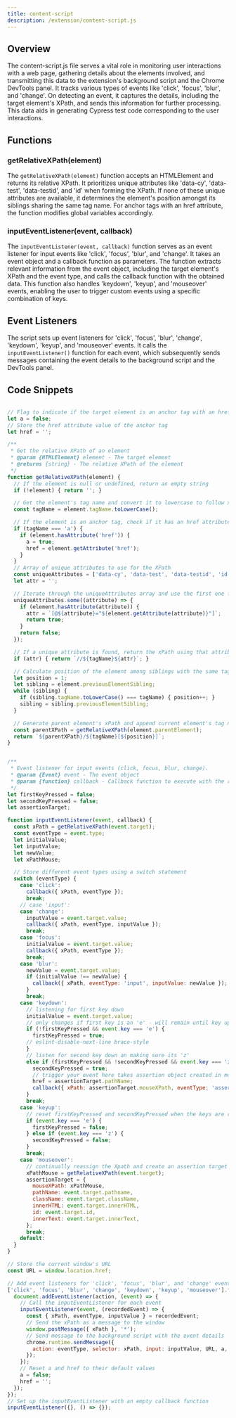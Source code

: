 ```yaml
---
title: content-script
description: /extension/content-script.js
---
```


## Overview
The content-script.js file serves a vital role in monitoring user interactions with a web page, gathering details about the elements involved, and transmitting this data to the extension's background script and the Chrome DevTools panel. It tracks various types of events like 'click', 'focus', 'blur', and 'change'. On detecting an event, it captures the details, including the target element's XPath, and sends this information for further processing. This data aids in generating Cypress test code corresponding to the user interactions.

## Functions

### getRelativeXPath(element)
The `getRelativeXPath(element)` function accepts an HTMLElement and returns its relative XPath. It prioritizes unique attributes like 'data-cy', 'data-test', 'data-testid', and 'id' when forming the XPath. If none of these unique attributes are available, it determines the element's position amongst its siblings sharing the same tag name. For anchor tags with an href attribute, the function modifies global variables accordingly.

### inputEventListener(event, callback)
The `inputEventListener(event, callback)` function serves as an event listener for input events like 'click', 'focus', 'blur', and 'change'. It takes an event object and a callback function as parameters. The function extracts relevant information from the event object, including the target element's XPath and the event type, and calls the callback function with the obtained data. This function also handles 'keydown', 'keyup', and 'mouseover' events, enabling the user to trigger custom events using a specific combination of keys.

## Event Listeners
The script sets up event listeners for 'click', 'focus', 'blur', 'change', 'keydown', 'keyup', and 'mouseover' events. It calls the `inputEventListener()` function for each event, which subsequently sends messages containing the event details to the background script and the DevTools panel.

## Code Snippets
<CodeGroup>

```javascript getRelativeXPath

// Flag to indicate if the target element is an anchor tag with an href attribute
let a = false;
// Store the href attribute value of the anchor tag
let href = '';

/**
 * Get the relative XPath of an element
 * @param {HTMLElement} element - The target element
 * @returns {string} - The relative XPath of the element
 */
function getRelativeXPath(element) {
  // If the element is null or undefined, return an empty string
  if (!element) { return ''; }

  // Get the element's tag name and convert it to lowercase to follow xPath conventions
  const tagName = element.tagName.toLowerCase();

  // If the element is an anchor tag, check if it has an href attribute and make assignments to global variables
  if (tagName === 'a') {
    if (element.hasAttribute('href')) {
      a = true;
      href = element.getAttribute('href');
    }
  }
  // Array of unique attributes to use for the XPath
  const uniqueAttributes = ['data-cy', 'data-test', 'data-testid', 'id'];
  let attr = '';

  // Iterate through the uniqueAttributes array and use the first one found on the element
  uniqueAttributes.some((attribute) => {
    if (element.hasAttribute(attribute)) {
      attr = `[@${attribute}="${element.getAttribute(attribute)}"]`;
      return true;
    }
    return false;
  });

  // If a unique attribute is found, return the xPath using that attribute
  if (attr) { return `//${tagName}${attr}`; }

  // Calculate position of the element among siblings with the same tag
  let position = 1;
  let sibling = element.previousElementSibling;
  while (sibling) {
    if (sibling.tagName.toLowerCase() === tagName) { position++; }
    sibling = sibling.previousElementSibling;
  }

  // Generate parent element's xPath and append current element's tag name and position
  const parentXPath = getRelativeXPath(element.parentElement);
  return `${parentXPath}/${tagName}[${position}]`;
}
``` 

```javascript inputEventListener

/**
 * Event listener for input events (click, focus, blur, change).
 * @param {Event} event - The event object
 * @param {function} callback - Callback function to execute with the recorded event data
 */
let firstKeyPressed = false;
let secondKeyPressed = false;
let assertionTarget;

function inputEventListener(event, callback) {
  const xPath = getRelativeXPath(event.target);
  const eventType = event.type;
  let initialValue;
  let inputValue;
  let newValue;
  let xPathMouse;

  // Store different event types using a switch statement
  switch (eventType) {
    case 'click':
      callback({ xPath, eventType });
      break;
    // case 'input':
    case 'change':
      inputValue = event.target.value;
      callback({ xPath, eventType, inputValue });
      break;
    case 'focus':
      initialValue = event.target.value;
      callback({ xPath, eventType });
      break;
    case 'blur':
      newValue = event.target.value;
      if (initialValue !== newValue) {
        callback({ xPath, eventType: 'input', inputValue: newValue });
      }
      break;
    case 'keydown':
      // listening for first key down
      initialValue = event.target.value;
      // only changes if first key is an 'e' - will remain until key up (see 'keyup event listener')
      if (!firstKeyPressed && event.key === 'e') {
        firstKeyPressed = true;
      // eslint-disable-next-line brace-style
      }
      // listen for second key down an making sure its 'z'
      else if (firstKeyPressed && !secondKeyPressed && event.key === 'z') {
        secondKeyPressed = true;
        // trigger your event here takes assertion object created in mouseover case as input, reassigns path
        href = assertionTarget.pathName;
        callback({ xPath: assertionTarget.mouseXPath, eventType: 'assertion', inputValue: assertionTarget });
      }
      break;
    case 'keyup':
      // reset firstKeyPressed and secondKeyPressed when the keys are released
      if (event.key === 'e') {
        firstKeyPressed = false;
      } else if (event.key === 'z') {
        secondKeyPressed = false;
      }
      break;
    case 'mouseover':
      // continually reassign the Xpath and create an assertion target object as the mouse moves
      xPathMouse = getRelativeXPath(event.target);
      assertionTarget = {
        mouseXPath: xPathMouse,
        pathName: event.target.pathname,
        className: event.target.className,
        innerHTML: event.target.innerHTML,
        id: event.target.id,
        innerText: event.target.innerText,
      };
      break;
    default:
  }
}
```

```javascript Event Listeners
// Store the current window's URL
const URL = window.location.href;

// Add event listeners for 'click', 'focus', 'blur', and 'change' events
['click', 'focus', 'blur', 'change', 'keydown', 'keyup', 'mouseover'].forEach((action) => {
  document.addEventListener(action, (event) => {
    // Call the inputEventListener for each event
    inputEventListener(event, (recordedEvent) => {
      const { xPath, eventType, inputValue } = recordedEvent;
      // Send the xPath as a message to the window
      window.postMessage({ xPath }, '*');
      // Send message to the background script with the event details
      chrome.runtime.sendMessage({
        action: eventType, selector: xPath, input: inputValue, URL, a, href,
      });
    });
    // Reset a and href to their default values
    a = false;
    href = '';
  });
});
// Set up the inputEventListener with an empty callback function
inputEventListener({}, () => {});

```
</CodeGroup>